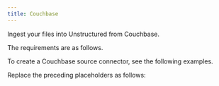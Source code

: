 ```yaml
---
title: Couchbase
---
```



<FirstTimeAPISourceConnector />

Ingest your files into Unstructured from Couchbase.

The requirements are as follows.


<CouchbasePrerequisites />

To create a Couchbase source connector, see the following examples.


<CodeGroup>
    <CouchbaseSDK />
    <CouchbaseAPIRESTCreate />
</CodeGroup>

Replace the preceding placeholders as follows:


<CouchbaseAPIPlaceholders />

